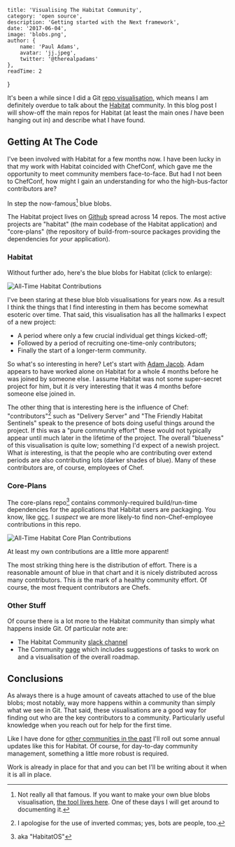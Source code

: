 
    title: 'Visualising The Habitat Community',
    category: 'open source',
    description: 'Getting started with the Next framework',
    date: '2017-06-04',
    image: 'blobs.png',
    author: {
        name: 'Paul Adams',
        avatar: 'jj.jpeg',
        twitter: '@therealpadams'
    },
    readTime: 2
}


It's been a while since I did a Git [repo
visualisation](/2016/12/docker-2016/), which means I am definitely
overdue to talk about the [Habitat](https://habitat.sh) community. In
this blog post I will show-off the main repos for Habitat (at least
the main ones _I_ have been hanging out in) and describe what I have
found.

## Getting At The Code

I've been involved with Habitat for a few months now. I have been
lucky in that my work with Habitat coincided with ChefConf, which gave
me the opportunity to meet community members face-to-face. But had I
not been to ChefConf, how might I gain an understanding for who the
high-bus-factor contributors are?

In step the now-famous[^1] blue blobs.

The Habitat project lives on [Github](https://github.com/habitat-sh)
spread across 14 repos. The most active projects are "habitat" (the
main codebase of the Habitat application) and "core-plans" (the
repository of build-from-source packages providing the dependencies
for _your_ application).

### Habitat

Without further ado, here's the blue blobs for Habitat (click to
enlarge):

![All-Time Habitat Contributions](/assets/images/habitat.png)

I've been staring at these blue blob visualisations for years now. As
a result I think the things that I find interesting in them has become
somewhat esoteric over time. That said, this visualisation has all the
hallmarks I expect of a new project:

- A period where only a few crucial individual get things kicked-off;
- Followed by a period of recruiting one-time-only contributors;
- Finally the start of a longer-term community.

So what's so interesting in here? Let's start with [Adam
Jacob](https://twitter.com/adamhjk). Adam appears to have worked alone
on Habitat for a whole 4 months before he was joined by someone
else. I assume Habitat was not some super-secret project for him, but
it _is_ very interesting that it was 4 months before someone else
joined in.

The other thing that is interesting here is the influence of Chef:
"contributors"[^2] such as "Delivery Server" and "The Friendly Habitat
Sentinels" speak to the presence of bots doing useful things around
the project. If this was a "pure community effort" these would not
typically appear until much later in the lifetime of the project. The
overall "blueness" of this visualisation is quite low; something I'd
expect of a newish project. What _is_ interesting, is that the people
who are contributing over extend periods are also contributing lots
(darker shades of blue). Many of these contributors are, of course,
employees of Chef.

### Core-Plans

The core-plans repo[^3] contains commonly-required build/run-time
dependencies for the applications that Habitat users are
packaging. You know, like [gcc](http://gcc.gnu.org). I _suspect_ we
are more likely-to find non-Chef-employee contributions in this repo.

![All-Time Habitat Core Plan Contributions](/assets/images/core.png)

At least my own contributions are a little more apparent!

The most striking thing here is the distribution of effort. There is a
reasonable amount of blue in that chart and it is nicely distributed
across many contributors. This _is_ the mark of a healthy community
effort. Of course, the most frequent contributors are Chefs.

### Other Stuff

Of course there is a lot more to the Habitat community than simply
what happens inside Git. Of particular note are:

- The Habitat Community [slack channel](http://slack.habitat.sh)
- The Community [page](https://www.habitat.sh/community/) which
  includes suggestions of tasks to work on and a visualisation of the
  overall roadmap.

## Conclusions

As always there is a huge amount of caveats attached to use of the
blue blobs; most notably, way more happens within a community than
simply what we see in Git. That said, these visualisations are a good
way for finding out who are the key contributors to a
community. Particularly useful knowledge when you reach out for help
for the first time.

Like I have done for [other communities in the
past](/2016/12/docker-2016/) I'll roll out some annual updates like
this for Habitat. Of course, for day-to-day community management,
something a little more robust is required.

Work is already in place for that and you can bet I'll be writing
about it when it is all in place.

[^1]: Not really all that famous. If you want to make your own blue blobs visualisation, [the tool lives here](https://github.com/therealpadams/git-viz). One of these days I will get around to documenting it.
[^2]: I apologise for the use of inverted commas; yes, bots are people, too.
[^3]: aka "HabitatOS"